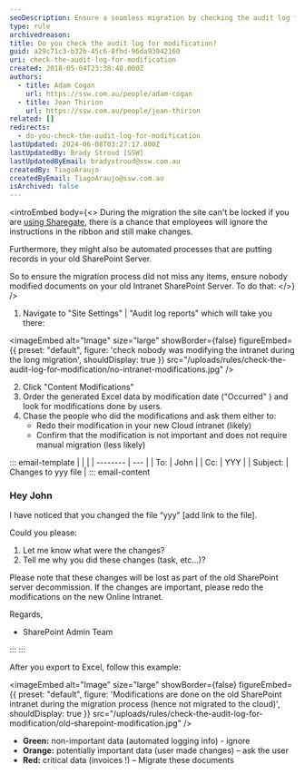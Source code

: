 ```yaml
---
seoDescription: Ensure a seamless migration by checking the audit log for modifications during the process to avoid losing important changes.
type: rule
archivedreason:
title: Do you check the audit log for modification?
guid: a29c71c3-b32b-45c6-8fbd-96da93042160
uri: check-the-audit-log-for-modification
created: 2018-05-04T23:38:48.000Z
authors:
  - title: Adam Cogan
    url: https://ssw.com.au/people/adam-cogan
  - title: Jean Thirion
    url: https://ssw.com.au/people/jean-thirion
related: []
redirects:
  - do-you-check-the-audit-log-for-modification
lastUpdated: 2024-06-08T03:27:17.000Z
lastUpdatedBy: Brady Stroud [SSW]
lastUpdatedByEmail: bradystroud@ssw.com.au
createdBy: TiagoAraujo
createdByEmail: TiagoAraujo@ssw.com.au
isArchived: false
---
```


<introEmbed
  body={<>
During the migration the site can't be locked if you are [using Sharegate](https://sharegate.com/sharepoint-migration), there is a chance that employees will ignore the instructions in the ribbon and still make changes.

Furthermore, they might also be automated processes that are putting records in your old SharePoint Server.

So to ensure the migration process did not miss any items, ensure nobody modified documents on your old Intranet SharePoint Server. To do that:
  </>}
/>
1. Navigate to "Site Settings" | "Audit log reports" which will take you there:


<imageEmbed
  alt="Image"
  size="large"
  showBorder={false}
  figureEmbed={{
    preset: "default",
    figure: 'check nobody was modifying the intranet during the long migration',
    shouldDisplay: true
  }}
  src="/uploads/rules/check-the-audit-log-for-modification/no-intranet-modifications.jpg"
/>

2. Click "Content Modifications"
3. Order the generated Excel data by modification date ("Occurred" ) and look for modifications done by users.
4. Chase the people who did the modifications and ask them either to:
   * Redo their modification in your new Cloud intranet (likely)
   * Confirm that the modification is not important and does not require manual migration (less likely)

::: email-template
| | |
| -------- | --- |
| To: | John |
| Cc: | YYY |
| Subject: | Changes to yyy file |
::: email-content

### Hey John

I have noticed that you changed the file “yyy” \[add link to the file\].

Could you please:

1. Let me know what were the changes?
2. Tell me why you did these changes (task, etc...)?

Please note that these changes will be lost as part of the old SharePoint server decommission. If the changes are important, please redo the modifications on the new Online Intranet.

Regards,

* SharePoint Admin Team

:::
:::

After you export to Excel, follow this example:


<imageEmbed
  alt="Image"
  size="large"
  showBorder={false}
  figureEmbed={{
    preset: "default",
    figure: 'Modifications are done on the old SharePoint intranet during the migration process (hence not migrated to the cloud)',
    shouldDisplay: true
  }}
  src="/uploads/rules/check-the-audit-log-for-modification/old-sharepoint-modification.jpg"
/>

* **Green:** non-important data (automated logging info) - ignore
* **Orange:** potentially important data (user made changes) – ask the user
* **Red:** critical data (invoices !) – Migrate these documents
